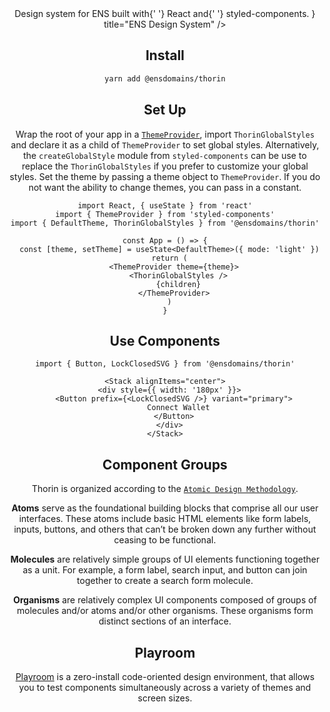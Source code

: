 
<Header
  description={
    <>
      Design system for <Link href="https://ens.domains">ENS</Link> built with{' '}
      <Link href="https://reactjs.org/">React</Link> and{' '}
      <Link href="https://styled-components.com/">styled-components</Link>.
    </>
  }
  title="ENS Design System"
/>

## Install

```bash
yarn add @ensdomains/thorin
```

## Set Up

Wrap the root of your app in a [`ThemeProvider`](https://styled-components.com/docs/advanced), import `ThorinGlobalStyles` and declare it as a child of `ThemeProvider` to set global styles. Alternatively, the `createGlobalStyle` module from `styled-components` can be use to replace the `ThorinGlobalStyles` if you prefer to customize your global styles. Set the theme by passing a theme object to `ThemeProvider`. If you do not want the ability to change themes, you can pass in a constant.

```tsx
import React, { useState } from 'react'
import { ThemeProvider } from 'styled-components'
import { DefaultTheme, ThorinGlobalStyles } from '@ensdomains/thorin'

const App = () => {
  const [theme, setTheme] = useState<DefaultTheme>({ mode: 'light' })
  return (
    <ThemeProvider theme={theme}>
      <ThorinGlobalStyles />
      {children}
    </ThemeProvider>
  )
}
```

## Use Components

```tsx
import { Button, LockClosedSVG } from '@ensdomains/thorin'
```

```tsx live=true expand=true
<Stack alignItems="center">
  <div style={{ width: '180px' }}>
    <Button prefix={<LockClosedSVG />} variant="primary">
      Connect Wallet
    </Button>
  </div>
</Stack>
```

## Component Groups

Thorin is organized according to the [`Atomic Design Methodology`](https://atomicdesign.bradfrost.com/chapter-2/).

**Atoms** serve as the foundational building blocks that comprise all our user interfaces. These atoms include basic HTML elements like form labels, inputs, buttons, and others that can’t be broken down any further without ceasing to be functional.

**Molecules** are relatively simple groups of UI elements functioning together as a unit. For example, a form label, search input, and button can join together to create a search form molecule.

**Organisms** are relatively complex UI components composed of groups of molecules and/or atoms and/or other organisms. These organisms form distinct sections of an interface.

## Playroom

[Playroom](/playroom) is a zero-install code-oriented design environment, that allows you to test components simultaneously across a variety of themes and screen sizes.
